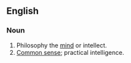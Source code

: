 ==English==
===Noun===
#Philosophy the [[mind]] or intellect.
#[[Common sense]]; practical intelligence.